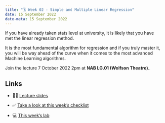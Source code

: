 ---
title: "🗓️ Week 02 - Simple and Multiple Linear Regression"
date: 15 September 2022
date-meta: 15 September 2022
---

If you have already taken stats level at university, it is likely that you have met the linear regression method. 

It is the most fundamental algorithm for regression and if you truly master it, you will be way ahead of the curve when it comes to the most advanced Machine Learning algorithms.

Join the lecture 7 October 2022 2pm at **NAB LG.01 (Wolfson Theatre)**..


## Links

- 👨‍🏫 [Lecture slides](/weeks/week02/lecture.qmd)

- ✅ [Take a look at this week's checklist](/weeks/week02/checklist.qmd)

- 💻 [This week's lab](/weeks/week02/lab.qmd)